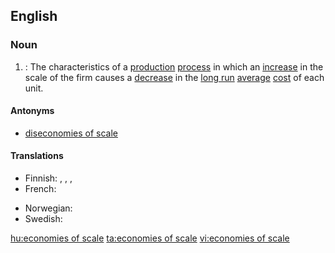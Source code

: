 ==English==

===Noun===
{{wikipedia}}
{{en-plural noun|sg=[[economies]] of [[scale]]}}

# {{context|economics|plurale tantum}}: The characteristics of a [[production]] [[process]] in which an [[increase]] in the scale of the firm causes a [[decrease]] in the [[long run]] [[average]] [[cost]] of each unit.

====Antonyms====
* [[diseconomies of scale]]

====Translations====
{{trans-top|the characteristics of a production process}}
* Finnish: {{t-|fi|mittakaavaedut}}, {{t-|fi|suurtuotannon edut}}, {{t-|fi|suuruuden ekonomia}},{{t-|fi|skaalaetu}}
* French: {{t-|fr|économies d'échelle|f|p}}
{{trans-mid}}
* Norwegian: {{t+|no|stordriftsfordel|m}}
* Swedish: {{t-|sv|stordriftsfördel|c}}
{{trans-bottom}}

[[hu:economies of scale]]
[[ta:economies of scale]]
[[vi:economies of scale]]